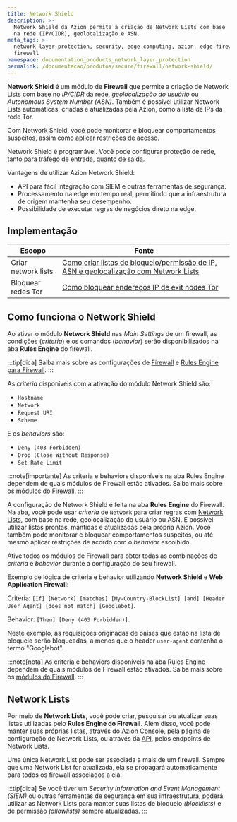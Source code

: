 ```yaml
---
title: Network Shield
description: >-
  Network Shield da Azion permite a criação de Network Lists com base
  na rede (IP/CIDR), geolocalização e ASN.
meta_tags: >-
  network layer protection, security, edge computing, azion, edge firewall,
  firewall
namespace: documentation_products_network_layer_protection
permalink: /documentacao/produtos/secure/firewall/network-shield/
---
```



**Network Shield** é um módulo de **Firewall** que permite a criação de Network Lists com base no *IP/CIDR* da rede, *geolocalização do usuário* ou *Autonomous System Number (ASN)*. Também é possível utilizar Network Lists automáticas, criadas e atualizadas pela Azion, como a lista de IPs da rede Tor.

Com Network Shield, você pode monitorar e bloquear comportamentos suspeitos, assim como aplicar restrições de acesso.

Network Shield é programável. Você pode configurar proteção de rede, tanto para tráfego de entrada, quanto de saída.

Vantagens de utilizar Azion Network Shield:

- API para fácil integração com SIEM e outras ferramentas de segurança.
- Processamento na edge em tempo real, permitindo que a infraestrutura de origem mantenha seu desempenho.
- Possibilidade de executar regras de negócios direto na edge.

## Implementação

| Escopo | Fonte  |
| ------ | ------ |
| Criar network lists | [Como criar listas de bloqueio/permissão de IP, ASN e geolocalização com Network Lists](/pt-br/documentacao/produtos/guias/blocklists-enderecos-ip-edge/) |
| Bloquear redes Tor | [Como bloquear endereços IP de exit nodes Tor](/pt-br/documentacao/produtos/guias/secure/bloquear-redes-tor/) |

## Como funciona o Network Shield

Ao ativar o módulo **Network Shield** nas *Main Settings* de um firewall, as condições (*criteria*) e os comandos (*behavior*) serão disponibilizados na aba **Rules Engine** do firewall.

:::tip[dica]
Saiba mais sobre as configurações de [Firewall](/pt-br/documentacao/produtos/secure/firewall/) e [Rules Engine para Firewall](/pt-br/documentacao/produtos/secure/firewall/rules-engine/).
:::

As *criteria* disponíveis com a ativação do módulo Network Shield são:

- `Hostname`
- `Network`
- `Request URI`
- `Scheme`

E os *behaviors* são:

- `Deny (403 Forbidden)`
- `Drop (Close Without Response)`
- `Set Rate Limit`

:::note[importante]
As criteria e behaviors disponíveis na aba Rules Engine dependem de quais módulos de Firewall estão ativados. Saiba mais sobre os [módulos do Firewall](/pt-br/documentacao/produtos/secure/edge-firewall/).
:::

A configuração de Network Shield é feita na aba **Rules Engine** do Firewall. Na aba, você pode usar *criteria* de `Network` para criar regras com [Network Lists](/pt-br/documentacao/produtos/secure/edge-firewall/network-layer-protection/network-lists/), com base na rede, geolocalização do usuário ou ASN. É possível utilizar listas prontas, mantidas e atualizadas pela própria Azion. Você também pode monitorar e bloquear comportamentos suspeitos, ou até mesmo aplicar restrições de acordo com o *behavior* escolhido.

Ative todos os módulos de Firewall para obter todas as combinações de *criteria* e *behavior* durante a configuração do seu firewall.

Exemplo de lógica de criteria e behavior utilizando **Network Shield** e **Web Application Firewall**:

Criteria: `[If] [Network] [matches] [My-Country-BlockList] [and] [Header User Agent] [does not match] [Googlebot]`.

Behavior: `[Then] [Deny (403 Forbidden)]`.

Neste exemplo, as requisições originadas de países que estão na lista de bloqueio serão bloqueadas, a menos que o header `user-agent` contenha o termo "Googlebot".

:::note[nota]
As criteria e behaviors disponíveis na aba Rules Engine dependem de quais módulos de Firewall estão ativados. Saiba mais sobre os [módulos do Firewall](/pt-br/documentacao/produtos/secure/edge-firewall/).
:::

<LinkButton link="/pt-br/documentacao/produtos/guias/secure/trabalhar-com-rules-engine/" label="consulte o guia trabalhar com rules engine" severity="secondary" />

## Network Lists

Por meio de **Network Lists**, você pode criar, pesquisar ou atualizar suas listas utilizadas pelo **Rules Engine do Firewall**. Além disso, você pode manter suas próprias listas, através do [Azion Console](https://console.azion.com), pela página de configuração de Network Lists, ou através da [API](https://api.azion.com/), pelos endpoints de Network Lists.

Uma única Network List pode ser associada a mais de um firewall. Sempre que uma Network List for atualizada, ela se propagará automaticamente para todos os firewall associados a ela.

<LinkButton link="/pt-br/documentacao/produtos/secure/edge-firewall/network-layer-protection/network-lists/" label="saiba mais sobre Network Lists" severity="secondary" />

:::tip[dica]
Se você tiver um *Security Information and Event Management (SIEM)* ou outras ferramentas de segurança em sua infraestrutura, poderá utilizar as Network Lists para manter suas listas de bloqueio *(blocklists)* e de permissão *(allowlists)* sempre atualizadas.
:::
